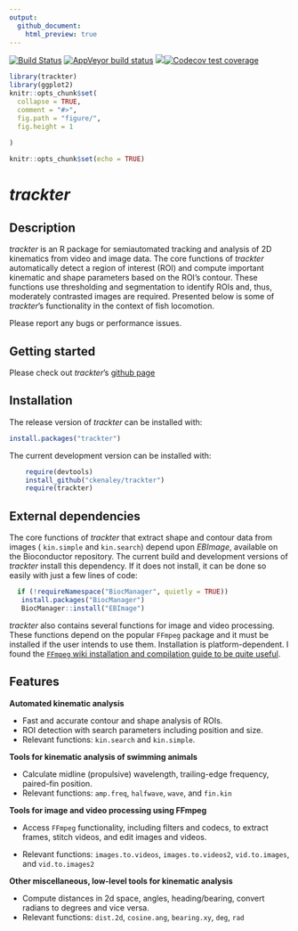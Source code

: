 ```yaml
---
output:
  github_document:
    html_preview: true
---
```

[![Build Status](https://travis-ci.com/ckenaley/trackter.svg?branch=master)](https://travis-ci.com/ckenaley/trackter) [![AppVeyor build status](https://ci.appveyor.com/api/projects/status/github/ckenaley/trackter?branch=master&svg=true)](https://ci.appveyor.com/project/ckenaley/trackter) [![](https://www.r-pkg.org/badges/version/trackter?color=orange)](https://cran.r-project.org/package=trackter)[![Codecov test coverage](https://codecov.io/gh/ckenaley/trackter/branch/master/graph/badge.svg)](https://codecov.io/gh/ckenaley/trackter?branch=master)

<!-- README.md is generated from README.Rmd. Please edit that file -->

```r
library(trackter)
library(ggplot2)
knitr::opts_chunk$set(
  collapse = TRUE,
  comment = "#>",
  fig.path = "figure/",
  fig.height = 1
  
)
```


```r
knitr::opts_chunk$set(echo = TRUE)
```

# *trackter*

## Description

*trackter* is an R package for semiautomated tracking and analysis of 2D kinematics from video and image data. The core functions of *trackter* automatically detect a region of interest (ROI) and compute important kinematic and shape parameters based on the ROI's contour. These functions use thresholding and segmentation to identify ROIs and, thus, moderately contrasted images are required. Presented below is some of *trackter*'s functionality in the context of fish locomotion.


Please report any bugs or performance issues.

## Getting started

Please check out *trackter*'s [github page](https://ckenaley.github.io/trackter/)


## Installation

The release version of *trackter* can be installed with:

```r
install.packages("trackter")
```

The current development version can be installed with:

```r
    require(devtools)
    install_github("ckenaley/trackter")
    require(trackter)
```
    


## External dependencies

The core functions of *trackter* that extract shape and contour data from images ( `kin.simple` and `kin.search`) depend upon *EBImage*, available on the Bioconductor repository. The current build and development versions of *trackter* install this dependency. If it does not install, it can be done so easily with just a few lines of code: 

```r
  if (!requireNamespace("BiocManager", quietly = TRUE))
   install.packages("BiocManager")
   BiocManager::install("EBImage")
```

*trackter* also contains several functions for image and video processing. These functions depend on the popular `FFmpeg` package and it must be installed if the user intends to use them. Installation is platform-dependent. I found the [`FFmpeg` wiki installation and compilation guide to be quite useful](https://trac.ffmpeg.org/wiki/CompilationGuide).

## Features

__Automated kinematic analysis__

* Fast and accurate contour and shape analysis of ROIs.
* ROI detection with search parameters including position and size.
* Relevant functions: `kin.search` and `kin.simple`.

__Tools for kinematic analysis of swimming animals__

* Calculate midline (propulsive) wavelength, trailing-edge frequency, paired-fin position.
* Relevant functions: `amp.freq`, `halfwave`, `wave`, and `fin.kin`

__Tools for image and video processing using FFmpeg__

* Access `FFmpeg` functionality, including filters and codecs, to extract frames, stitch videos, and edit images and videos.

* Relevant functions: `images.to.videos`, `images.to.videos2`, `vid.to.images`, and `vid.to.images2`

__Other miscellaneous, low-level tools for kinematic analysis__

* Compute distances in 2d space, angles, heading/bearing, convert radians to degrees and vice versa.
* Relevant functions: `dist.2d`, `cosine.ang`, `bearing.xy`, `deg`, `rad`
